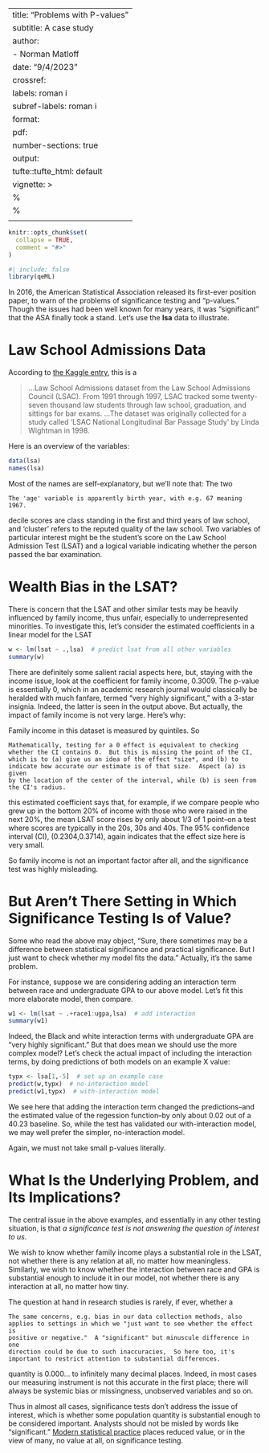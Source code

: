 
---
title: "Problems with P-values"
subtitle: A case study
author: 
  - Norman Matloff
date: "9/4/2023"
crossref:
   labels: roman i
   subref-labels: roman i
format: 
  pdf:
     number-sections: true
output: 
   tufte::tufte_html: default
vignette: >
  %\VignetteIndexEntry{Overfitting}
  %\VignetteEngine{knitr::rmarkdown}
  \usepackage[utf8]{inputenc}
---

```r
knitr::opts_chunk$set(
  collapse = TRUE,
  comment = "#>"
)
```

```r
#| include: false
library(qeML)  
```

In 2016, the American Statistical Association released its first-ever
position paper, to warn of the problems of significance testing and
"p-values."  Though the issues had been well known for many years, it was
"significant" that the ASA finally took a stand.  Let's use the **lsa**
data to illustrate.

# Law School Admissions Data

According to [the Kaggle
entry](https://www.kaggle.com/datasets/danofer/law-school-admissions-bar-passage), this is a

> ...Law School Admissions dataset from the Law School Admissions Council
> (LSAC). From 1991 through 1997, LSAC tracked some twenty-seven thousand
> law students through law school, graduation, and sittings for bar exams.
> ...The dataset was originally collected for a study called 'LSAC
> National Longitudinal Bar Passage Study' by Linda Wightman in 1998.

Here is an overview of the variables:

```r
data(lsa)
names(lsa)
```

Most of the names are self-explanatory, but we'll note that:  The two
```marginfigure
The 'age' variable is apparently birth year, with e.g. 67 meaning
1967.
```
decile scores are class standing in the first and third years of law
school, and 'cluster' refers to the reputed quality of the law school.
Two variables of particular interest might be the student's score on the
Law School Admission Test (LSAT) and a logical variable indicating
whether the person passed the bar examination.

# Wealth Bias in the LSAT?

There is concern that the LSAT and other similar tests may be
heavily influenced by family income, thus unfair, especially to 
underrepresented minorities.  To investigate this, let's
consider the estimated coefficients in a linear model
for the LSAT

```r
w <- lm(lsat ~ .,lsa)  # predict lsat from all other variables
summary(w)
```

There are definitely some salient racial aspects here, but, staying with
the income issue, look at the coefficient for family income, 0.3009.
The p-value is essentially 0, which in an academic research journal
would classically be heralded with much fanfare, termed "very highly
significant," with a 3-star insignia.  Indeed, the latter is seen in the
output above.  But actually, the impact of family income is not very
large.  Here's why:

Family income in this dataset is measured by quintiles.  So
```marginfigure
Mathematically, testing for a 0 effect is equivalent to checking
whether the CI contains 0.  But this is missing the point of the CI,
which is to (a) give us an idea of the effect *size*, and (b) to
indicate how accurate our estimate is of that size.  Aspect (a) is given
by the location of the center of the interval, while (b) is seen from
the CI's radius.
```
this estimated coefficient says that,
for example, if we compare people who grew up in the bottom 20% of
income with those who were raised in the next 20%, the mean LSAT score
rises by only about 1/3 of 1 point--on a test where scores are typically
in the 20s, 30s and 40s.  The 95% confidence interval (CI),
(0.2304,0.3714), again indicates that the effect size here is very
small.

So family income is not an important factor after all,
and the significance test was highly misleading.

# But Aren't There Setting in Which Significance Testing Is of Value?

Some who read the above may object, "Sure, there sometimes may be a
difference between statistical significance and practical significance.
But I just want to check whether my model fits the data."  Actually,
it's the same problem.

For instance, suppose we are considering adding an interaction term
between race and undergraduate GPA to our above model.   Let's fit this
more elaborate model, then compare.

```r
w1 <- lm(lsat ~ .+race1:ugpa,lsa)  # add interaction 
summary(w1)
```

Indeed, the Black and white interaction terms with undergraduate GPA are
"very highly significant."  But that does mean we should use the more
complex model?  Let's check the actual impact of including the
interaction terms, by doing predictions of both models on an example X
value:

```r
typx <- lsa[1,-5]  # set up an example case
predict(w,typx)  # no-interaction model
predict(w1,typx)  # with-interaction model
```

We see here that adding the interaction term changed the
predictions--and the estimated value of the regession function--by only
about 0.02 out of a 40.23 baseline.  So, while the test has validated
our with-interaction model, we may well prefer the simpler,
no-interaction model.

Again, we must not take small p-values literally.

# What Is the Underlying Problem, and Its Implications?

The central issue in the above examples, and essentially in any other
testing situation, is that *a significance test is not answering the
question of interest to us.*  

We wish to know whether family income plays a substantial role in the
LSAT, not whether there is any relation at all, no matter how
meaningless.  Similarly, we wish to know whether the interaction between
race and GPA is substantial enough to include it in our model, not
whether there is any interaction at all, no matter how tiny.

The question at hand in research studies is rarely, if ever, whether a
```marginfigure
The same concerns, e.g. bias in our data collection methods, also
applies to settings in which we "just want to see whether the effect is
positive or negative."  A "significant" but minuscule difference in one
direction could be due to such inaccuracies,  So here too, it's
important to restrict attention to substantial differences.
```
quantity is 0.000... to infinitely many decimal places.  Indeed, in most
cases our measuring instrument is not this accurate in the first place;
there will always be systemic bias or missingness, unobserved variables
and so on.

Thus in almost all cases, significance tests don't address the issue of
interest, which is whether some population quantity is substantial
enough to be considered important.  Analysts should not be misled by
words like "significant." [Modern statistical
practice](https://tinyurl.com/2s7x6h2v) places reduced value, or in the
view of many, no value at all, on significance testing.

